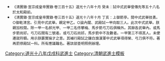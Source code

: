 {{Navbox
|name = 道光十八年戊戌科武殿試金榜
|title = 道光十八年（1838年）戊戌科武殿試金榜
|titlestyle = background-color:#FFD700;
|image =
|style = width:100%;text-align:center; 
|groupstyle = text-align:center; background-color:#FFD700;
|liststyle = text-align:center;
|state = {{{state<includeonly>|collapsed</includeonly>}}}
|group1 = 第一甲<br>賜進士及第<br>共3名
|list1 = '''[[郝光甲]]''' - '''[[佟攀梅]]''' - '''第三名空缺'''

|group2 = 第二甲<br>賜進士出身<br>共6名
|list2 = [[原奠邦]] - [[雷丙陽]] - [[曾昭麒]] - [[錢遇洪]] - [[滕萬清]] - [[胡瑤林]]

|group3 = 第三甲<br>賜同進士出身<br>共37名
|list3 = [[王太平]] - [[徐大醇]] - [[古禮治]] - [[許連城]] - [[郝上庠]] - [[馬開昌]] - [[張心一]] - [[張志江]] - [[金國樑]] - [[黃萬全]]<br>[[王懋勳]] - [[張廷揚]] - [[蘇炳南]] - [[石玉潤]] - [[李廷揚 (道光武進士)|李廷揚]] - [[周華 (清朝)|周　華]] - [[麥熾昌]] - [[盧穩|盧　穩]] - [[葉舒青]] - [[李譜|李　譜]]<br>[[劉錫俊]] - [[陳奮揚]] - [[童興魁]] - [[金保光]] - [[趙周誥]] - [[潘龍蛟]] - [[唐高崑]] - [[李遇清]] -[[達哈琅阿]]- [[特通阿]]<br>[[李聯鑣]] - [[段聯標]] - [[謝必魁]] - [[蔡廷翰]] - [[梁桂芳]] - [[王焜|王　焜]] - [[張士儒]]

|belowstyle = text-align: center; background-color:#FFD700;
|below='''前一科：[[Template:道光十六年丙申恩科武殿試金榜|道光十六年丙申恩科]]　'''·'''　後一科：[[Template:道光二十年庚子科武殿試金榜|道光二十年庚子科]]'''<br>'''同科進士：[[Template:道光十八年戊戌科殿試金榜|道光十八年戊戌文科]]'''
}}
[[Category:道光十八年戊戌科武進士]]
<noinclude>
[[Category:道光十八年戊戌科武進士| ]]
[[Category:清朝武進士模板]]
*<small>《清實錄·宣宗成皇帝實錄·卷三百十五》道光十八年十月 癸未：試中式武舉曾傳先等五十八名於太和殿前。</small>
*<small>《清實錄·宣宗成皇帝實錄·卷三百十五》道光十八年十月 丁亥：上御箭亭。閱中式武舉技勇。○御乾清宮。引見中式武舉。親定甲乙。○諭內閣、武殿試一甲向取三人。此次中式武舉。朕親加校閱。除一甲一名郝光甲、一甲二名佟攀梅、馬步箭弓刀石俱稱外。其餘各武舉內。或馬步箭尚好。弓刀石間有二號者。或弓刀石尚好。馬步箭中不及數者。一甲第三不得其人。未便遷就符額。用示朕覈實掄才之意。其補行殿試之鑲白旗漢軍中式武舉項得榮、弓刀俱不符。著再罰停殿試一科。所有應議職名。著該部查明照例辦理。</small></noinclude>